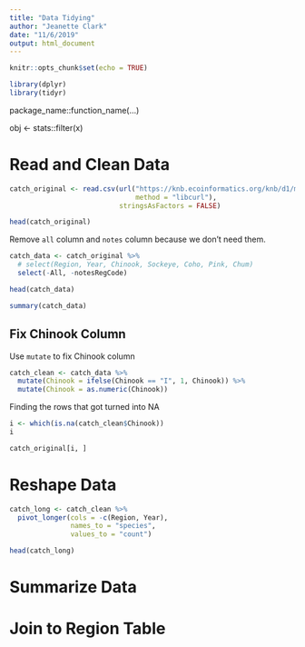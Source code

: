 ```yaml
---
title: "Data Tidying"
author: "Jeanette Clark"
date: "11/6/2019"
output: html_document
---
```


```r
knitr::opts_chunk$set(echo = TRUE)
```

```r
library(dplyr)
library(tidyr)
```

package_name::function_name(...)

obj <- stats::filter(x)

# Read and Clean Data

```r
catch_original <- read.csv(url("https://knb.ecoinformatics.org/knb/d1/mn/v2/object/df35b.302.1",
                               method = "libcurl"),
                           stringsAsFactors = FALSE)

head(catch_original)
```

Remove `all` column and `notes` column because we don't need them.

```r
catch_data <- catch_original %>% 
  # select(Region, Year, Chinook, Sockeye, Coho, Pink, Chum)
  select(-All, -notesRegCode)

head(catch_data)
```

```r
summary(catch_data)
```

## Fix Chinook Column

Use `mutate` to fix Chinook column

```r
catch_clean <- catch_data %>%
  mutate(Chinook = ifelse(Chinook == "I", 1, Chinook)) %>%
  mutate(Chinook = as.numeric(Chinook))

```

Finding the rows that got turned into NA

```r
i <- which(is.na(catch_clean$Chinook))
i
```

```r
catch_original[i, ]
```


# Reshape Data

```r
catch_long <- catch_clean %>% 
  pivot_longer(cols = -c(Region, Year),
               names_to = "species",
               values_to = "count")

head(catch_long)
```


# Summarize Data

# Join to Region Table


